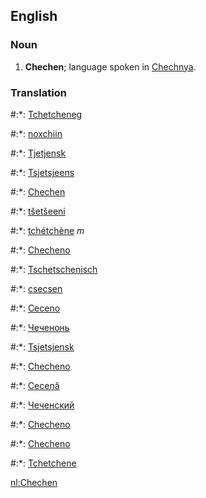 ==English==

===Noun===

#'''Chechen'''; language spoken in [[Chechnya]].

===Translation===
#:*{{br}}: [[Tchetcheneg]]
#:*{{ce}}: [[noxchiin]]
#:*{{da}}: [[Tjetjensk]]
#:*{{nl}}: [[Tsjetsjeens]]
#:*{{en}}: [[Chechen]]
#:*{{fi}}: [[tšetšeeni]]
#:*{{fr}}: [[tchétchène]] ''m''
#:*{{gl}}: [[Checheno]]
#:*{{de}}: [[Tschetschenisch]]
#:*{{hu}}: [[csecsen]]
#:*{{it}}: [[Ceceno]]
#:*{{mdf}}: [[Чеченонь]]
#:*{{no}}: [[Tsjetsjensk]]
#:*{{pt}}: [[Checheno]]
#:*{{ro}}: [[Cecenă]]
#:*{{ru}}: [[Чеченский]]
#:*{{es}}: [[Checheno]]
#:*{{sv}}: [[Checheno]]
#:*{{wa}}: [[Tchetchene]]

[[nl:Chechen]]